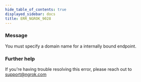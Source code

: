 ```yaml
---
hide_table_of_contents: true
displayed_sidebar: docs
title: ERR_NGROK_9028
---
```


### Message

You must specify a domain name for a internally bound endpoint.

<ErrorDetails />

### Further help

If you're having trouble resolving this error, please reach out to [support@ngrok.com](mailto:support@ngrok.com?subject=Help%20with%20ERR_NGROK_9028)
